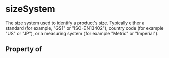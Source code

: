 # sizeSystem

The size system used to identify a product's size. Typically either a standard (for example, "GS1" or "ISO-EN13402"), country code (for example "US" or "JP"), or a measuring system (for example "Metric" or "Imperial").

## Property of



